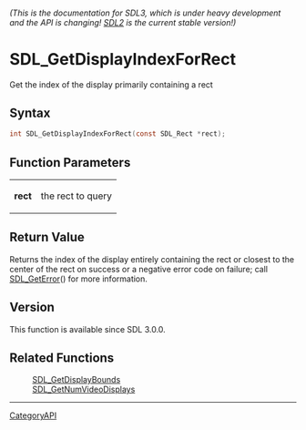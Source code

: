 ====== (This is the documentation for SDL3, which is under heavy development and the API is changing! [https://wiki.libsdl.org/SDL2/ SDL2] is the current stable version!) ======
= SDL_GetDisplayIndexForRect =

Get the index of the display primarily containing a rect 

== Syntax ==

<syntaxhighlight lang='c'>
int SDL_GetDisplayIndexForRect(const SDL_Rect *rect);
</syntaxhighlight>

== Function Parameters ==

{|
|'''rect'''
|the rect to query
|}

== Return Value ==

Returns the index of the display entirely containing the rect or closest to
the center of the rect on success or a negative error code on failure; call
[[SDL_GetError]]() for more information.

== Version ==

This function is available since SDL 3.0.0.

== Related Functions ==

:[[SDL_GetDisplayBounds]]
:[[SDL_GetNumVideoDisplays]]

----
[[CategoryAPI]]


